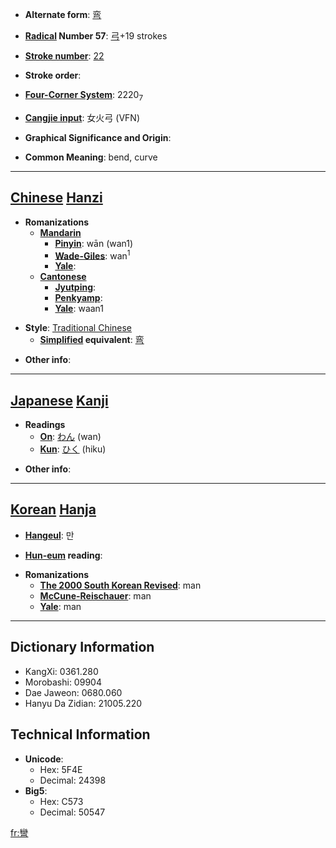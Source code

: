 * '''Alternate form''': [[弯]]

* '''[[Wiktionary:Chinese radical index| Radical]] Number 57''': [[Wiktionary:Chinese radical index 弓|弓]]+19 strokes

* '''[[Wiktionary:Chinese total strokes index|Stroke number]]''': [[Wiktionary:Chinese total strokes index 22|22]]

* '''Stroke order''': 

* '''[[Wiktionary:Chinese four corner index|Four-Corner System]]''': 2220<sub>7</sub>

* '''[[Wiktionary:Chinese Cangjie index|Cangjie input]]''': 女火弓 (VFN)

* '''Graphical Significance and Origin''': 

* '''Common Meaning''': bend, curve

----

== [[Chinese]] [[Hanzi]] ==

* '''Romanizations'''
** '''[[Mandarin]]'''
*** '''[[Pinyin]]''': wān (wan1)
*** '''[[Wade-Giles]]''': wan<sup>1</sup>
*** '''[[Yale]]''': 
** '''[[Cantonese]]'''
*** '''[[Jyutping]]''':
*** '''[[Penkyamp]]''': 
*** '''[[Yale]]''': waan1

* '''Style''': [[Traditional Chinese]] 
** '''[[Simplified Chinese|Simplified]] equivalent''': [[弯]]

* '''Other info''': 

----

== [[Japanese]] [[Kanji]] ==

* '''Readings'''
** '''[[On]]''': [[わん]] (wan)
** '''[[Kun]]''': [[ひく]] (hiku)

* '''Other info''':  

----

== [[Korean]] [[Hanja]] ==

* '''[[Hangeul]]''': 만

* '''[[Hun-eum]] reading''': 

* '''Romanizations'''
** '''[[The 2000 South Korean Revised Romanization|The 2000 South Korean Revised]]''': man
** '''[[McCune-Reischauer]]''': man
** '''[[Yale]]''': man

----

== Dictionary Information ==

* KangXi: 0361.280
* Morobashi: 09904
* Dae Jaweon: 0680.060
* Hanyu Da Zidian: 21005.220

== Technical Information ==

* '''Unicode''':
** Hex: 5F4E
** Decimal: 24398
* '''Big5''':
** Hex: C573
** Decimal: 50547

[[fr:彎]]